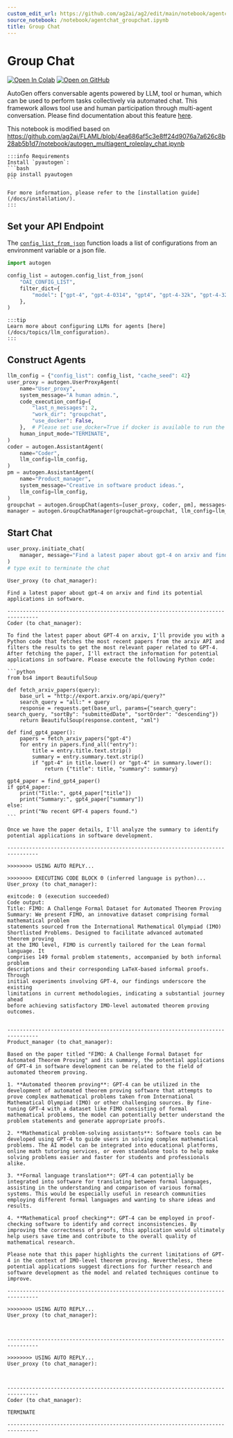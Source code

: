 ```yaml
---
custom_edit_url: https://github.com/ag2ai/ag2/edit/main/notebook/agentchat_groupchat.ipynb
source_notebook: /notebook/agentchat_groupchat.ipynb
title: Group Chat
---
```

# Group Chat
[![Open In Colab](https://colab.research.google.com/assets/colab-badge.svg)](https://colab.research.google.com/github/ag2ai/ag2/blob/main/notebook/agentchat_groupchat.ipynb)
[![Open on GitHub](https://img.shields.io/badge/Open%20on%20GitHub-grey?logo=github)](https://github.com/ag2ai/ag2/blob/main/notebook/agentchat_groupchat.ipynb)





AutoGen offers conversable agents powered by LLM, tool or human, which
can be used to perform tasks collectively via automated chat. This
framework allows tool use and human participation through multi-agent
conversation. Please find documentation about this feature
[here](https://ag2ai.github.io/ag2/docs/Use-Cases/agent_chat).

This notebook is modified based on
https://github.com/ag2ai/FLAML/blob/4ea686af5c3e8ff24d9076a7a626c8b28ab5b1d7/notebook/autogen_multiagent_roleplay_chat.ipynb

````mdx-code-block
:::info Requirements
Install `pyautogen`:
```bash
pip install pyautogen
```

For more information, please refer to the [installation guide](/docs/installation/).
:::
````

## Set your API Endpoint

The
[`config_list_from_json`](https://ag2ai.github.io/ag2/docs/reference/oai/openai_utils#config_list_from_json)
function loads a list of configurations from an environment variable or
a json file.

```python
import autogen

config_list = autogen.config_list_from_json(
    "OAI_CONFIG_LIST",
    filter_dict={
        "model": ["gpt-4", "gpt-4-0314", "gpt4", "gpt-4-32k", "gpt-4-32k-0314", "gpt-4-32k-v0314"],
    },
)
```

````mdx-code-block
:::tip
Learn more about configuring LLMs for agents [here](/docs/topics/llm_configuration).
:::
````

## Construct Agents

```python
llm_config = {"config_list": config_list, "cache_seed": 42}
user_proxy = autogen.UserProxyAgent(
    name="User_proxy",
    system_message="A human admin.",
    code_execution_config={
        "last_n_messages": 2,
        "work_dir": "groupchat",
        "use_docker": False,
    },  # Please set use_docker=True if docker is available to run the generated code. Using docker is safer than running the generated code directly.
    human_input_mode="TERMINATE",
)
coder = autogen.AssistantAgent(
    name="Coder",
    llm_config=llm_config,
)
pm = autogen.AssistantAgent(
    name="Product_manager",
    system_message="Creative in software product ideas.",
    llm_config=llm_config,
)
groupchat = autogen.GroupChat(agents=[user_proxy, coder, pm], messages=[], max_round=12)
manager = autogen.GroupChatManager(groupchat=groupchat, llm_config=llm_config)
```

## Start Chat

```python
user_proxy.initiate_chat(
    manager, message="Find a latest paper about gpt-4 on arxiv and find its potential applications in software."
)
# type exit to terminate the chat
```

```` text
User_proxy (to chat_manager):

Find a latest paper about gpt-4 on arxiv and find its potential applications in software.

--------------------------------------------------------------------------------
Coder (to chat_manager):

To find the latest paper about GPT-4 on arxiv, I'll provide you with a Python code that fetches the most recent papers from the arxiv API and filters the results to get the most relevant paper related to GPT-4. After fetching the paper, I'll extract the information for potential applications in software. Please execute the following Python code:

```python
from bs4 import BeautifulSoup

def fetch_arxiv_papers(query):
    base_url = "http://export.arxiv.org/api/query?"
    search_query = "all:" + query
    response = requests.get(base_url, params={"search_query": search_query, "sortBy": "submittedDate", "sortOrder": "descending"})
    return BeautifulSoup(response.content, "xml")

def find_gpt4_paper():
    papers = fetch_arxiv_papers("gpt-4")
    for entry in papers.find_all("entry"):
        title = entry.title.text.strip()
        summary = entry.summary.text.strip()
        if "gpt-4" in title.lower() or "gpt-4" in summary.lower():
            return {"title": title, "summary": summary}

gpt4_paper = find_gpt4_paper()
if gpt4_paper:
    print("Title:", gpt4_paper["title"])
    print("Summary:", gpt4_paper["summary"])
else:
    print("No recent GPT-4 papers found.")
```

Once we have the paper details, I'll analyze the summary to identify potential applications in software development.

--------------------------------------------------------------------------------

>>>>>>>> USING AUTO REPLY...

>>>>>>>> EXECUTING CODE BLOCK 0 (inferred language is python)...
User_proxy (to chat_manager):

exitcode: 0 (execution succeeded)
Code output: 
Title: FIMO: A Challenge Formal Dataset for Automated Theorem Proving
Summary: We present FIMO, an innovative dataset comprising formal mathematical problem
statements sourced from the International Mathematical Olympiad (IMO)
Shortlisted Problems. Designed to facilitate advanced automated theorem proving
at the IMO level, FIMO is currently tailored for the Lean formal language. It
comprises 149 formal problem statements, accompanied by both informal problem
descriptions and their corresponding LaTeX-based informal proofs. Through
initial experiments involving GPT-4, our findings underscore the existing
limitations in current methodologies, indicating a substantial journey ahead
before achieving satisfactory IMO-level automated theorem proving outcomes.


--------------------------------------------------------------------------------
Product_manager (to chat_manager):

Based on the paper titled "FIMO: A Challenge Formal Dataset for Automated Theorem Proving" and its summary, the potential applications of GPT-4 in software development can be related to the field of automated theorem proving.

1. **Automated theorem proving**: GPT-4 can be utilized in the development of automated theorem proving software that attempts to prove complex mathematical problems taken from International Mathematical Olympiad (IMO) or other challenging sources. By fine-tuning GPT-4 with a dataset like FIMO consisting of formal mathematical problems, the model can potentially better understand the problem statements and generate appropriate proofs.

2. **Mathematical problem-solving assistants**: Software tools can be developed using GPT-4 to guide users in solving complex mathematical problems. The AI model can be integrated into educational platforms, online math tutoring services, or even standalone tools to help make solving problems easier and faster for students and professionals alike.

3. **Formal language translation**: GPT-4 can potentially be integrated into software for translating between formal languages, assisting in the understanding and comparison of various formal systems. This would be especially useful in research communities employing different formal languages and wanting to share ideas and results.

4. **Mathematical proof checking**: GPT-4 can be employed in proof-checking software to identify and correct inconsistencies. By improving the correctness of proofs, this application would ultimately help users save time and contribute to the overall quality of mathematical research.

Please note that this paper highlights the current limitations of GPT-4 in the context of IMO-level theorem proving. Nevertheless, these potential applications suggest directions for further research and software development as the model and related techniques continue to improve.

--------------------------------------------------------------------------------

>>>>>>>> USING AUTO REPLY...
User_proxy (to chat_manager):



--------------------------------------------------------------------------------

>>>>>>>> USING AUTO REPLY...
User_proxy (to chat_manager):



--------------------------------------------------------------------------------
Coder (to chat_manager):

TERMINATE

--------------------------------------------------------------------------------
````
